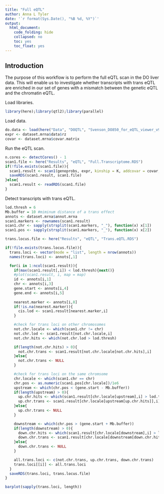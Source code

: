 ```yaml
---
title: "Full eQTL"
author: Anna L Tyler
date: '`r format(Sys.Date(), "%B %d, %Y")`'
output: 
  html_document:
    code_folding: hide
    collapsed: no
    toc: yes
    toc_float: yes
---
```


## Introduction

The purpose of this workflow is to perform the full eQTL scan in the DO
liver data. This will enable us to investigate whether transcripts with 
trans eQTL are enriched in our set of genes with a mismatch between the
genetic eQTL and the chromatin eQTL.

Load libraries.

```r
library(here);library(qtl2);library(parallel)
```

Load data.

```r
do.data <- load(here("Data", "DOQTL", "Svenson_DO850_for_eQTL_viewer_v9.RData"))
expr <- dataset.mrna$data$rz
covar <- dataset.mrna$covar.matrix
```

Run the eQTL scan.

```r
n.cores <- detectCores() - 1
scan1.file <- here("Results", "eQTL", "Full.Transcriptome.RDS")
if(!file.exists(scan1.file)){
  scan1.result <- scan1(genoprobs, expr, kinship = K, addcovar = covar, cores = n.cores)
  saveRDS(scan1.result, scan1.file)
}else{
  scan1.result <- readRDS(scan1.file)
}
```

Detect transcripts with trans eQTL.

```r
lod.thresh = 6
Mb.buffer = 10 #miminum distance of a trans effect
annots <- dataset.mrna$annot.mrna
scan1.markers <- rownames(scan1.result)
scan1.chr <- sapply(strsplit(scan1.markers, "_"), function(x) x[1])
scan1.pos <- sapply(strsplit(scan1.markers, "_"), function(x) x[2])

trans.locus.file <- here("Results", "eQTL", "Trans.eQTL.RDS")

if(!file.exists(trans.locus.file)){
  trans.loci <- vector(mode = "list", length = nrow(annots))
  names(trans.loci) <- annots[,1]

  for(i in 1:ncol(scan1.result)){
    if(max(scan1.result[,i]) < lod.thresh){next()}
    #plot(scan1.result, i, map = map)
    id <- annots[i,1]
    chr <- annots[i,3]
    gene.start <- annots[i,4]
    gene.end <- annots[i,5]
    
    nearest.marker <- annots[i,8]
    if(!is.na(nearest.marker)){
      cis.lod <- scan1.result[nearest.marker,i]
    }

    #check for trans loci on other chromosomes
    not.chr.locale <- which(scan1.chr != chr)
    not.chr.lod <- scan1.result[not.chr.locale,i]
    not.chr.hits <- which(not.chr.lod > lod.thresh)

    if(length(not.chr.hits) > 0){
      not.chr.trans <- scan1.result[not.chr.locale[not.chr.hits],i]
    }else{
      not.chr.trans <- NULL
    }

    #check for trans loci on the same chromsome
    chr.locale <- which(scan1.chr == chr)
    chr.pos <- as.numeric(scan1.pos[chr.locale])/1e6
    upstream <- which(chr.pos < (gene.start - Mb.buffer))
    if(length(upstream) > 0){
      up.chr.hits <- which(scan1.result[chr.locale[upstream],i] > lod.thresh)
      up.chr.trans <- scan1.result[chr.locale[upstream[up.chr.hits]],i]
    }else{
      up.chr.trans <- NULL
    }

    downstream <- which(chr.pos > (gene.start + Mb.buffer))
    if(length(downstream) > 0){
      down.chr.hits <- which(scan1.result[chr.locale[downstream],i] > lod.thresh)
      down.chr.trans <- scan1.result[chr.locale[downstream[down.chr.hits]],i]
    }else{
      down.chr.trans <- NULL
    }

    all.trans.loci <- c(not.chr.trans, up.chr.trans, down.chr.trans)
    trans.loci[[i]] <- all.trans.loci
  }
  saveRDS(trans.loci, trans.locus.file)
}

barplot(sapply(trans.loci, length))
```